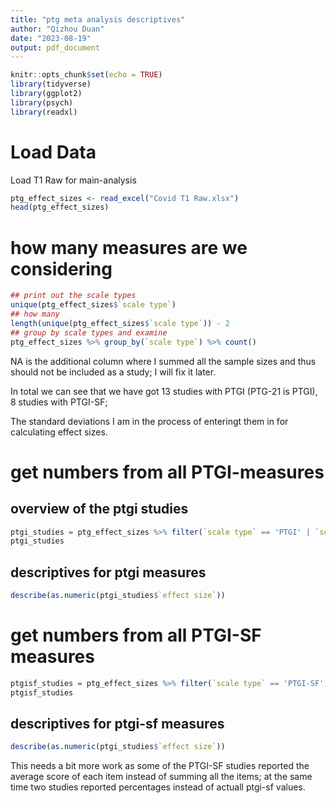 ```yaml
---
title: "ptg meta analysis descriptives"
author: "Qizhou Duan"
date: "2023-08-19"
output: pdf_document
---
```


```r
knitr::opts_chunk$set(echo = TRUE)
library(tidyverse)
library(ggplot2)
library(psych)
library(readxl)
```

# Load Data
Load T1 Raw for main-analysis
```r
ptg_effect_sizes <- read_excel("Covid T1 Raw.xlsx")
head(ptg_effect_sizes)   
```

# how many measures are we considering
```r
## print out the scale types
unique(ptg_effect_sizes$`scale type`)
## how many 
length(unique(ptg_effect_sizes$`scale type`)) - 2
## group by scale types and examine
ptg_effect_sizes %>% group_by(`scale type`) %>% count() 
```
NA is the additional column where I summed all the sample sizes and thus should not be included as a study; I will fix it later. 

In total we can see that we have got 13 studies with PTGI (PTG-21 is PTGI), 8 studies with PTGI-SF; 

The standard deviations I am in the process of enteringt them in for calculating effect sizes. 

# get numbers from all PTGI-measures
## overview of the ptgi studies
```r
ptgi_studies = ptg_effect_sizes %>% filter(`scale type` == 'PTGI' | `scale type` == 'PTG-21')
ptgi_studies
```

## descriptives for ptgi measures
```r
describe(as.numeric(ptgi_studies$`effect size`))
```

# get numbers from all PTGI-SF measures
```r
ptgisf_studies = ptg_effect_sizes %>% filter(`scale type` == 'PTGI-SF')
ptgisf_studies
```

## descriptives for ptgi-sf measures
```r
describe(as.numeric(ptgi_studies$`effect size`))
```
This needs a bit more work as some of the PTGI-SF studies reported the average score of each item instead of summing all the items; at the same time two studies reported percentages instead of actuall ptgi-sf values. 







